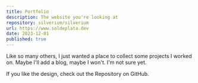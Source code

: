 ```yaml
---
title: Portfolio
description: The website you're looking at
repository: silverium/silverium
url: https://www.soldeplata.dev
date: 2023-12-01
published: true
---
```



Like so many others, I just wanted a place to collect some projects I worked on. Maybe I'll add a blog, maybe I won't. I'm not sure yet.

If you like the design, check out the Repository on GitHub.

